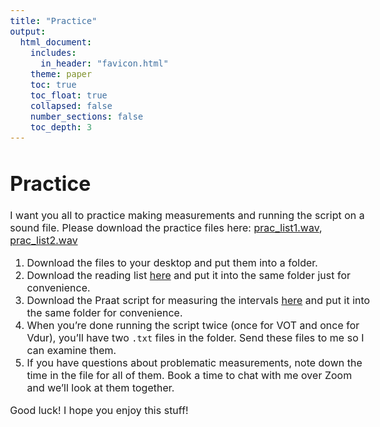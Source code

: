 ```yaml
---
title: "Practice"
output: 
  html_document:
    includes:
      in_header: "favicon.html"
    theme: paper
    toc: true
    toc_float: true
    collapsed: false
    number_sections: false
    toc_depth: 3
---
```


<style type="text/css">
  body{
  font-size: 12pt;
}
</style>

<style type="text/css">
.title {
  display: none;
}

#getting-started img {
  margin-right: 10px;
}

</style>

# Practice

I want you all to practice making measurements and running the script on a sound file. Please download the practice files here:
[prac_list1.wav](sounds/prac_list1.wav), [prac_list2.wav](sounds/prac_list2.wav)

1. Download the files to your desktop and put them into a folder.
2. Download the reading list [here](docs/Burst_voice_wordlist_new.pdf) and put it into the same folder just for convenience.
3. Download the Praat script for measuring the intervals [here](docs/Extract_dur_from_tier) and put it into the same folder for convenience.
4. When you're done running the script twice (once for VOT and once for Vdur), you'll have two `.txt` files in the folder. Send these files to me so I can examine them.
5. If you have questions about problematic measurements, note down the time in the file for all of them. Book a time to chat with me over Zoom and we'll look at them together. 

Good luck! I hope you enjoy this stuff!